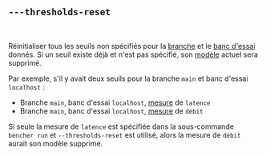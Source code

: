 ## `---thresholds-reset`

<br />

Réinitialiser tous les seuils non spécifiés pour la [branche][branch] et le [banc d'essai][testbed] donnés.
Si un seuil existe déjà et n'est pas spécifié, son [modèle][model] actuel sera supprimé.

Par exemple, s'il y avait deux seuils pour la branche `main` et banc d'essai `localhost` :
- Branche `main`, banc d'essai `localhost`, [mesure][measure] de `latence`
- Branche `main`, banc d'essai `localhost`, [mesure][measure] de `débit`

Si seule la mesure de `latence` est spécifiée dans la sous-commande `bencher run`
et `--thresholds-reset` est utilisé,
alors la mesure de `débit` aurait son modèle supprimé.

[branch]: /fr/docs/explanation/branch-selection/#--branch-branch
[testbed]: /fr/docs/explanation/bencher-run/#--testbed-testbed
[model]: /fr/docs/explanation/benchmarking/#model
[measure]: /fr/docs/explanation/benchmarking/#measure